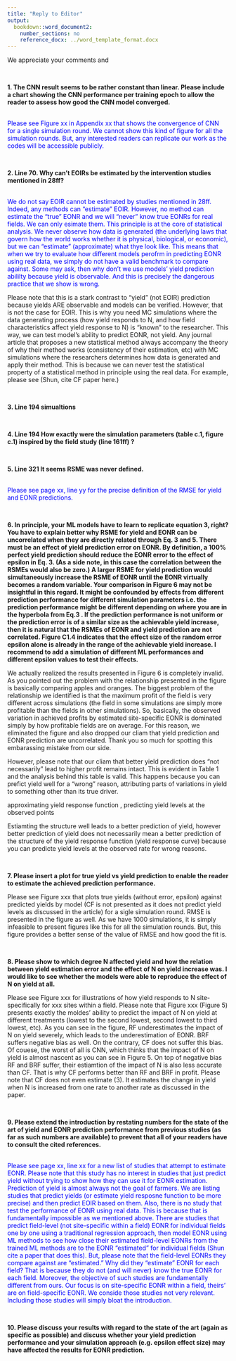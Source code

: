```yaml
---
title: "Reply to Editor"
output:
  bookdown::word_document2:
    number_sections: no
    reference_docx: ../word_template_format.docx
---
```


We appreciate your comments and 

<br>

**1. The CNN result seems to be rather constant than linear. Please include a chart showing the CNN performance per training epoch to allow the reader to assess how good the CNN model converged.**

<span style="color:blue">  
Please see Figure xx in Appendix xx that shows the convergence of CNN for a single simulation round. We cannot show this kind of figure for all the simulation rounds. But, any interested readers can replicate our work as the codes will be accessible publicly.
</span>

<br>

**2. Line 70. Why can't EOIRs be estimated by the intervention studies mentioned in 28ff?**

<span style="color:blue">  
We do not say EOIR cannot be estimated by studies mentioned in 28ff. Indeed, any methods can "estimate" EOIR. However, no method can estimate the "true" EONR and we will 
"never" know true EONRs for real fields. We can only esimate them. This principle is at the core of statistical analysis. We never observe how data is generated (the underlying laws that govern how the world works whether it is physical, biological, or economic), but we can "estimate" (approximate) what thye look like. This means that when we try to evaluate how different models perofrm in predicting EONR using real data, we simply do not have a valid benchmark to compare against. Some may ask, then why don't we use models' yield prediction abililty because yield is observable. And this is precisely the dangerous practice that we show is wrong.

Please note that this is a stark contrast to "yield" (not EOIR) prediction because yields ARE observable and models can be verified. However, that is not the case for EOIR. This is why you need MC simulations where the data generating process (how yield responds to N, and how field characteristics affect yield response to N) is "known" to the researcher. This way, we can test model's ability to predict EONR, not yield. Any journal article that proposes a new statistical method always accompany the theory of why their method works (consistency of their estimation, etc) with MC simulations where the researchers determines how data is generated and apply their method. This is because we can never test the statistical property of a statistical method in principle using the real data. For example, please see (Shun, cite CF paper here.)

</span>

<br>

**3. Line 194 simualtions**

<span style="color:blue">  

</span>

<br>

**4. Line 194 How exactly were the simulation parameters (table c.1, figure c.1) inspired by the field study (line 161ff) ?**

<span style="color:blue">  

</span>

<br>

**5. Line 321 It seems RSME was never defined.**

<span style="color:blue">  
Please see page xx, line yy for the precise definition of the RMSE for yield and EONR predictions.
</span>

<br>

**6. In principle, your ML models have to learn to replicate equation 3, right? You have to explain better why RSME for yield and EONR can be uncorrelated when they are directly related through Eq. 3 and 5. There must be an effect of yield prediction error on EONR. By definition, a 100% perfect yield prediction should reduce the EONR error to the effect of epsilon in Eq. 3. (As a side note, in this case the correlation between the RSMEs would also be zero.) A larger RSME for yield prediction would simultaneously increase the RSME of EONR until the EONR virtually becomes a random variable. Your comparison in Figure 6 may not be insightful in this regard. It might be confounded by effects from different prediction performance for different simulation parameters i.e. the prediction performance might be different depending on where you are in the hyperbola from Eq.3 . If the prediction performance is not uniform or the prediction error is of a similar size as the achievable yield increase, then it is natural that the RSMEs of EONR and yield prediction are not correlated. Figure C1.4 indicates that the effect size of the random error epsilon alone is already in the range of the achievable yield increase. I recommend to add a simulation of different ML performances and different epsilon values to test their effects.**



<span style="color:blue">  

We actually realized the results presented in Figure 6 is completely invalid. As you pointed out the problem with the relationship presented in the figure is basically comparing apples and oranges. The biggest problem of the relationship we identified is that the maximum profit of the field is very different across simulations (the field in some simulations are simply more profitable than the fields in other simulations). So, basically, the observed variation in achieved profits by estimated site-specific EONR is dominated simply by how profitable fields are on average. For this reason, we eliminated the figure and also dropped our cliam that yield prediction and EONR prediction are uncorrelated. Thank you so much for spotting this embarassing mistake from our side. 

However, please note that our cliam that better yield prediction does "not necessarily" lead to higher profit remains intact. This is evident in Table 1 and the analysis behind this table is valid. This happens because you can prefict yield well for a "wrong" reason, attributing parts of variations in yield to something other than its true driver. 

approximating yield response function , predicting yield levels at the observed points

Estiamting the structure well leads to a better prediction of yield, however better prediction of yield does not necessarily mean a better prediction of the structure of the yield response function (yield response curve) because you can predicte yield levels at the observed rate for wrong reasons.

</span>

<br>

**7. Please insert a plot for true yield vs yield prediction to enable the reader to estimate the achieved prediction performance.**

Please see Figure xxx that plots true yields (without error, epsilon) against predicted yields by model (CF is not presented as it does not predict yield levels as discussed in the article) for a sigle simulation round. RMSE is presented in the figure as well. As we have 1000 simulations, it is simply infeasible to present figures like this for all the simulation rounds. But, this figure provides a better sense of the value of RMSE and how good the fit is. 

<span style="color:blue">  

</span>

<br>

**8. Please show to which degree N affected yield and how the relation between yield estimation error and the effect of N on yield increase was. I would like to see whether the models were able to reproduce the effect of N on yield at all.**

Please see Figure xxx for illustrations of how yield responds to N site-specifically for xxx sites within a field. Please note that Figure xxx (Figure 5) presents exactly the moldes' ability to predict the impact of N on yield at different treatments (lowest to the second lowest, second lowest to third lowest, etc). As you can see in the figure, RF underestimates the impact of N on yield severely, which leads to the underestimation of EONR. BRF suffers negative bias as well. On the contrary, CF does not suffer this bias. Of couese, the worst of all is CNN, which thinks that the impact of N on yield is almost nascent as you can see in Figure 5. On top of negative bias RF and BRF suffer, their estiamtion of the impact of N is also less accurate than CF. That is why CF performs better than RF and BRF in profit. Please note that CF does not even estimate (3). It estimates the change in yield when N is increased from one rate to another rate as discussed in the paper. 

<span style="color:blue">  

</span>

<br>

**9. Please extend the introduction by restating numbers for the state of the art of yield and EONR prediction performance from previous studies (as far as such numbers are available) to prevent that all of your readers have to consult the cited references.**

<span style="color:blue">  
Please see page xx, line xx for a new list of studies that attempt to estimate EONR. Please note that this study has no interest in studies that just predict yield without trying to show how they can use it for EONR estimation. Prediction of yield is almost always not the goal of farmers. We are listing studies that predict yields (or estimate yield resposne function to be more precise) and then predict EOIR based on them. Also, there is no study that test the performance of EONR using real data. This is because that is fundamentally impossible as we mentioned above. There are studies that predict field-level (not site-specific within a field) EONR for individual fields one by one using a traditional regression approach, then model EONR using ML methods to see how close their estimated field-level EONRs from the trained ML methods are to the EONR "estimated" for individual fields (Shun cite a paper that does this). But, please note that the field-level EONRs they compare against are "estimated." Why did they "estimate" EONR for each field? That is because they do not (and will never) know the true EONR for each field. Moreover, the objective of such studies are fundamentally different from ours. Our focus is on site-specific EONR within a field, theirs' are on field-specific EONR. We conside those studies not very relevant. Including those studies will simply bloat the introduction. 
</span>

<br>

**10. Please discuss your results with regard to the state of the art (again as specific as possible) and discuss whether your yield prediction performance and your simulation approach (e.g. epsilon effect size) may have affected the results for EONR prediction.**

<span style="color:blue">  

</span>

<br>
